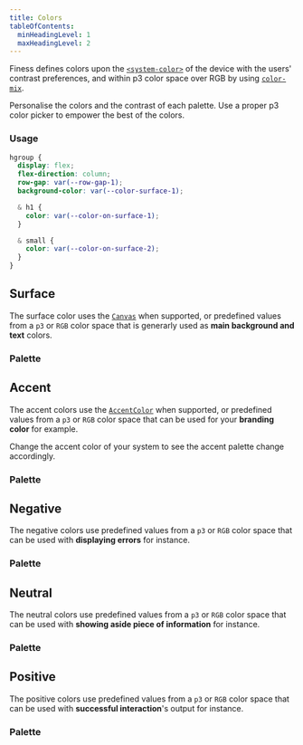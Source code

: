 ```yaml
---
title: Colors
tableOfContents:
  minHeadingLevel: 1
  maxHeadingLevel: 2
---
```






Finess defines colors upon the [`<system-color>`](https://developer.mozilla.org/en-US/docs/Web/CSS/system-color#mark) of the device with the users' contrast preferences, and within p3 color space over RGB by using [`color-mix`](https://developer.mozilla.org/en-US/docs/Web/CSS/color_value/color-mix).

<aside>Personalise the colors and the contrast of each palette. Use a proper p3 color picker to empower the best of the colors.</aside>

### Usage

```css "var(--color-on-surface-1)" "var(--color-on-surface-2)" "var(--color-surface-1)"
hgroup {
  display: flex;
  flex-direction: column;
  row-gap: var(--row-gap-1);
  background-color: var(--color-surface-1);

  & h1 {
    color: var(--color-on-surface-1);
  }

  & small {
    color: var(--color-on-surface-2);
  }
}
```

<Colors>

  ## Surface

  The surface color uses the [`Canvas`](https://developer.mozilla.org/en-US/docs/Web/CSS/system-color#mark) when supported, or predefined values from a `p3` or `RGB` color space that is generarly used as <strong>main background and text</strong> colors.

  <ColorSurface />

  ### Palette
  
  <PaletteSurface />

  ## Accent

  The accent colors use the [`AccentColor`](https://developer.mozilla.org/en-US/docs/Web/CSS/system-color#mark) when supported, or predefined values from a `p3` or `RGB` color space that can be used for your <strong>branding color</strong> for example.

  <aside>Change the accent color of your system to see the accent palette change accordingly.</aside>

  <ColorAccent />

  ### Palette

  <PaletteAccent />

  ## Negative

  The negative colors use predefined values from a `p3` or `RGB` color space that can be used with <strong>displaying errors</strong> for instance.

  <ColorNegative />

  ### Palette

  <PaletteNegative />

  ## Neutral

  The neutral colors use predefined values from a `p3` or `RGB` color space that can be used with <strong>showing aside piece of information</strong> for instance.

  <ColorNeutral />

  ### Palette

  <PaletteNeutral />

  ## Positive

  The positive colors use predefined values from a `p3` or `RGB` color space that can be used with <strong>successful interaction</strong>'s output for instance.

  <ColorPositive />

  ### Palette

  <PalettePositive />

</Colors>
